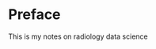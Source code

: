 # Preface {.unnumbered}

::: {.callout-note appearance="default"}

This is my notes on radiology data science
:::
